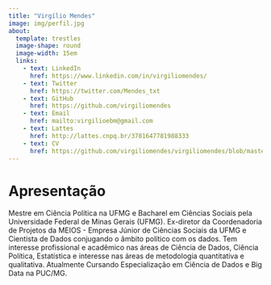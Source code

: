 ```yaml
---
title: "Virgílio Mendes"
image: img/perfil.jpg
about: 
  template: trestles
  image-shape: round
  image-width: 15em
  links:
    - text: LinkedIn
      href: https://www.linkedin.com/in/virgiliomendes/
    - text: Twitter
      href: https://twitter.com/Mendes_txt
    - text: GitHub
      href: https://github.com/virgiliomendes
    - text: Email
      href: mailto:virgilioebm@gmail.com
    - text: Lattes
      href: http://lattes.cnpq.br/3781647781988333
    - text: CV
      href: https://github.com/virgiliomendes/virgiliomendes/blob/master/CV_Virgilio_mercado.pdf
---
```


# **Apresentação**

Mestre em Ciência Política na UFMG e Bacharel em Ciências Sociais pela Universidade Federal de Minas Gerais (UFMG). Ex-diretor da Coordenadoria de Projetos da MEIOS - Empresa Júnior de Ciências Sociais da UFMG e Cientista de Dados conjugando o âmbito político com os dados. Tem interesse profissional e acadêmico nas áreas de Ciência de Dados, Ciência Política, Estatística e interesse nas áreas de metodologia quantitativa e qualitativa. Atualmente Cursando Especialização em Ciência de Dados e Big Data na PUC/MG.


<!-- quarto publish quarto-pub -->
